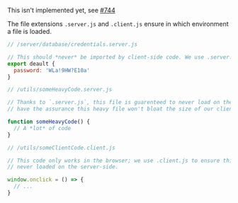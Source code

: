 
<Construction>This isn't implemented yet, see [#744](https://github.com/vikejs/vike/issues/744)</Construction>

The file extensions `.server.js` and `.client.js` ensure in which environment a file is loaded.

```js
// /server/database/credentials.server.js

// This should *never* be imported by client-side code. We use .server.js to guarentee that.
export deault {
  password: 'WLa!9HW?E10a'
}
```

```js
// /utils/someHeavyCode.server.js

// Thanks to `.server.js`, this file is guarenteed to never load on the client-side: we
// have the assurance this heavy file won't bloat the size of our client bundles.

function someHeavyCode() {
  // A *lot* of code
}
```

```js
// /utils/someClientCode.client.js

// This code only works in the browser; we use .client.js to ensure this file is
// never loaded on the server-side.

window.onclick = () => {
  // ...
}
```
